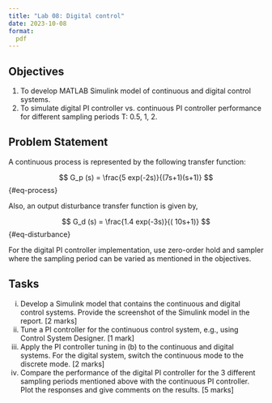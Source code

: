 ```yaml
---
title: "Lab 08: Digital control"
date: 2023-10-08
format:
  pdf
---
```


## Objectives

1. To develop MATLAB Simulink model of continuous and digital control systems.
2. To simulate digital PI controller vs. continuous PI controller performance for different sampling periods T: 0.5, 1, 2.


## Problem Statement {#sec-process-information}

A continuous process is represented by the following transfer function:

$$
G_p (s) = \frac{5 exp(-2s)}{(7s+1)(s+1)}
$${#eq-process}

Also, an output disturbance transfer function is given by,

$$
G_d (s) = \frac{1.4 exp(-3s)}{( 10s+1)}
$${#eq-disturbance}

For the digital PI controller implementation, use zero-order hold and sampler where the sampling period can be varied as mentioned in the objectives.

## Tasks

i.	Develop a Simulink model that contains the continuous and digital control systems. Provide the screenshot of the Simulink model in the report. [2 marks]
ii. Tune a PI controller for the continuous control system, e.g., using Control System Designer. [1 mark]
iii. Apply the PI controller tuning in (b) to the continuous and digital systems. For the digital system, switch the continuous mode to the discrete mode. [2 marks]
iv. Compare the performance of the digital PI controller for the 3 different sampling periods mentioned above with the continuous PI controller. Plot the responses and give comments on the results. [5 marks]

